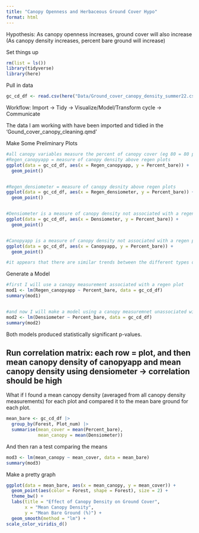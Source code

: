 ```yaml
---
title: "Canopy Openness and Herbaceous Ground Cover Hypo"
format: html
---
```


Hypothesis: As canopy openness increases, ground cover will also increase
(As canopy density increases, percent bare ground will increase)

Set things up
```r
rm(list = ls())
library(tidyverse)
library(here)
```


Pull in data
```r
gc_cd_df <- read.csv(here("Data/Ground_cover_canopy_density_summer22.csv"))
```

Workflow: 
Import -> Tidy -> Visualize/Model/Transform cycle -> Communicate 

The data I am working with have been imported and tidied in the 'Gound_cover_canopy_cleaning.qmd'

Make Some Preliminary Plots
```r
#all canopy variables measure the percent of canopy cover (eg 80 = 80 percent of sky is blocked by canopy = less light gets to forest floor)
#Regen_canopyapp = measure of canopy density above regen plots 
ggplot(data = gc_cd_df, aes(x = Regen_canopyapp, y = Percent_bare)) +
  geom_point()


#Regen_densiometer = measure of canopy desnity above regen plots
ggplot(data = gc_cd_df, aes(x = Regen_densiometer, y = Percent_bare)) +
  geom_point()


#Densiometer is a measure of canopy density not associated with a regen plot
ggplot(data = gc_cd_df, aes(x = Densiometer, y = Percent_bare)) +
  geom_point()


#Canopyapp is a measure of canopy density not associated with a regen plot
ggplot(data = gc_cd_df, aes(x = Canopyapp, y = Percent_bare)) +
  geom_point()

#it appears that there are similar trends between the different types of canopy measurements
```


Generate a Model 
```r
#first I will use a canopy measurement associated with a regen plot
mod1 <- lm(Regen_canopyapp ~ Percent_bare, data = gc_cd_df)
summary(mod1)


#and now I will make a model using a canopy measuremnet unassociated with a regen plot
mod2 <- lm(Densiometer ~ Percent_bare, data = gc_cd_df)
summary(mod2)
```

Both models produced statistically significant p-values. 

## Run correlation matrix: each row = plot, and then mean canopy density of canopyapp and mean canopy density using densiometer -> correlation should be high 



What if I found a mean canopy density (averaged from all canopy density measurements) for each plot and compared it to the mean bare ground for each plot. 
```r
mean_bare <- gc_cd_df |> 
  group_by(Forest, Plot_num) |>
  summarise(mean_cover = mean(Percent_bare),
            mean_canopy = mean(Densiometer))

```

And then ran a test comparing the means
```r
mod3 <- lm(mean_canopy ~ mean_cover, data = mean_bare)
summary(mod3)
```


Make a pretty graph
```r
ggplot(data = mean_bare, aes(x = mean_canopy, y = mean_cover)) +
  geom_point(aes(color = Forest, shape = Forest), size = 2) +
  theme_bw() +
  labs(title = "Effect of Canopy Density on Ground Cover",
       x = "Mean Canopy Density",
       y = "Mean Bare Ground (%)") +
  geom_smooth(method = "lm") +
scale_color_viridis_d()
```





